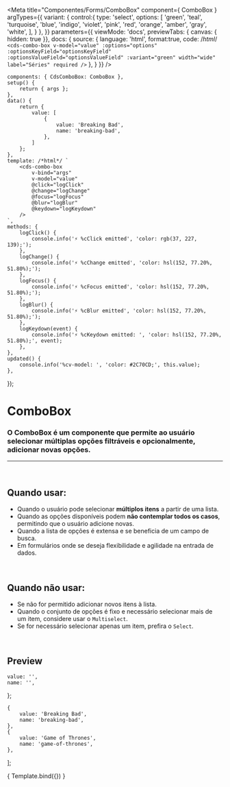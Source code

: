 
<Meta
	title="Componentes/Forms/ComboBox"
	component={ ComboBox }
	argTypes={{
		variant: {
			control:{
				type: 'select',
				options: [
					'green',
					'teal',
					'turquoise',
					'blue',
					'indigo',
					'violet',
					'pink',
					'red',
					'orange',
					'amber',
					'gray',
					'white',
				],
			}
		},
	}}
	parameters={{
		viewMode: 'docs',
		previewTabs: { canvas: { hidden: true }},
		docs: {
			source: {
				language: 'html',
				format:true,
				code: /*html*/ 
`<cds-combo-box
	v-model="value"
	:options="options"
	:optionsKeyField="optionsKeyField"
	:optionsValueField="optionsValueField"
	:variant="green"
	width="wide"
	label="Séries"
	required
/>`
			},
		}
	}}
/>

	components: { CdsComboBox: ComboBox },
	setup() {
		return { args };
	},
	data() {
		return {
			value: [
                {
                    value: 'Breaking Bad',
                    name: 'breaking-bad',
                },
            ]
		};
	},
	template: /*html*/ `
		<cds-combo-box
			v-bind="args" 
			v-model="value"
			@click="logClick"
			@change="logChange"
			@focus="logFocus"
			@blur="logBlur"
			@keydown="logKeydown"
		/>
	`,
	methods: {
		logClick() {
			console.info('⚡ %cClick emitted', 'color: rgb(37, 227, 139);');
		},
		logChange() {
			console.info('⚡ %cChange emitted', 'color: hsl(152, 77.20%, 51.80%);');
		},
		logFocus() {
			console.info('⚡ %cFocus emitted', 'color: hsl(152, 77.20%, 51.80%);');
		},
		logBlur() {
			console.info('⚡ %cBlur emitted', 'color: hsl(152, 77.20%, 51.80%);');
		},
		logKeydown(event) {
			console.info('⚡ %cKeydown emitted: ', 'color: hsl(152, 77.20%, 51.80%);', event);
		},
	},
	updated() {
		console.info('%cv-model: ', 'color: #2C70CD;', this.value);
	},
});

# ComboBox

### O ComboBox é um componente que permite ao usuário selecionar múltiplas opções filtráveis e opcionalmente, adicionar novas opções.

---

<br />

## Quando usar:
- Quando o usuário pode selecionar **múltiplos itens** a partir de uma lista.
- Quando as opções disponíveis podem **não contemplar todos os casos**, permitindo que o usuário adicione novas.
- Quando a lista de opções é extensa e se beneficia de um campo de busca.
- Em formulários onde se deseja flexibilidade e agilidade na entrada de dados.

<br />

## Quando não usar:
- Se não for permitido adicionar novos itens à lista.
- Quando o conjunto de opções é fixo e necessário selecionar mais de um item, considere usar o `Multiselect`.
- Se for necessário selecionar apenas um item, prefira o `Select`.

<br />

## Preview

	value: '',
	name: '',
};

	{
		value: 'Breaking Bad',
		name: 'breaking-bad',
	},
	{
		value: 'Game of Thrones',
		name: 'game-of-thrones',
	},
];

<Canvas>
	<Story
		name="Select"
		args={{
			options,
			optionsKeyField: 'name',
			optionsValueField: 'value',
		}}
	>
		{ Template.bind({}) }
	</Story>
</Canvas>

<ArgsTable story="Select" />
